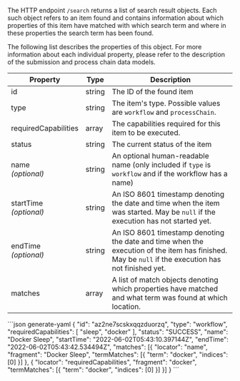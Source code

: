 The <DocsLink href="#get-search">HTTP endpoint `/search`</DocsLink> returns a list of search result objects. Each such object refers to an item found and contains information about which properties of this item have matched with which search term and where in these properties the search term has been found.

The following list describes the properties of this object. For more information about each individual property, please refer to the description of the <DocsLink href="#submissions">submission</DocsLink> and <DocsLink href="#process-chains">process chain</DocsLink> data models.

| Property                  | Type   | Description
| ------------------------- | ------ | -----------
| id                        | string | The ID of the found item
| type                      | string | The item's type. Possible values are `workflow` and `processChain`.
| requiredCapabilities      | array  | The capabilities required for this item to be executed.
| status                    | string | The current status of the item
| name<br/>*(optional)*     | string | An optional human-readable name (only included if `type` is `workflow` and if the workflow has a name)
| startTime<br/>*(optional)* | string | An ISO 8601 timestamp denoting the date and time when the item was started. May be `null` if the execution has not started yet.
| endTime<br/>*(optional)*  | string | An ISO 8601 timestamp denoting the date and time when the execution of the item has finished. May be `null` if the execution has not finished yet.
| matches                   | array  | A list of <DocsLink href="#matches">match objects</DocsLink> denoting which properties have matched and what term was found at which location.

<CodeContainer title="Example">
```json generate-yaml
{
  "id": "az2ne7scskxqqzduorzq",
  "type": "workflow",
  "requiredCapabilities": [
    "sleep",
    "docker"
  ],
  "status": "SUCCESS",
  "name": "Docker Sleep",
  "startTime": "2022-06-02T05:43:10.397144Z",
  "endTime": "2022-06-02T05:43:42.534494Z",
  "matches": [{
    "locator": "name",
    "fragment": "Docker Sleep",
    "termMatches": [{
      "term": "docker",
      "indices": [0]
    }]
  }, {
    "locator": "requiredCapabilities",
    "fragment": "docker",
    "termMatches": [{
      "term": "docker",
      "indices": [0]
    }]
  }]
}
```
</CodeContainer>
